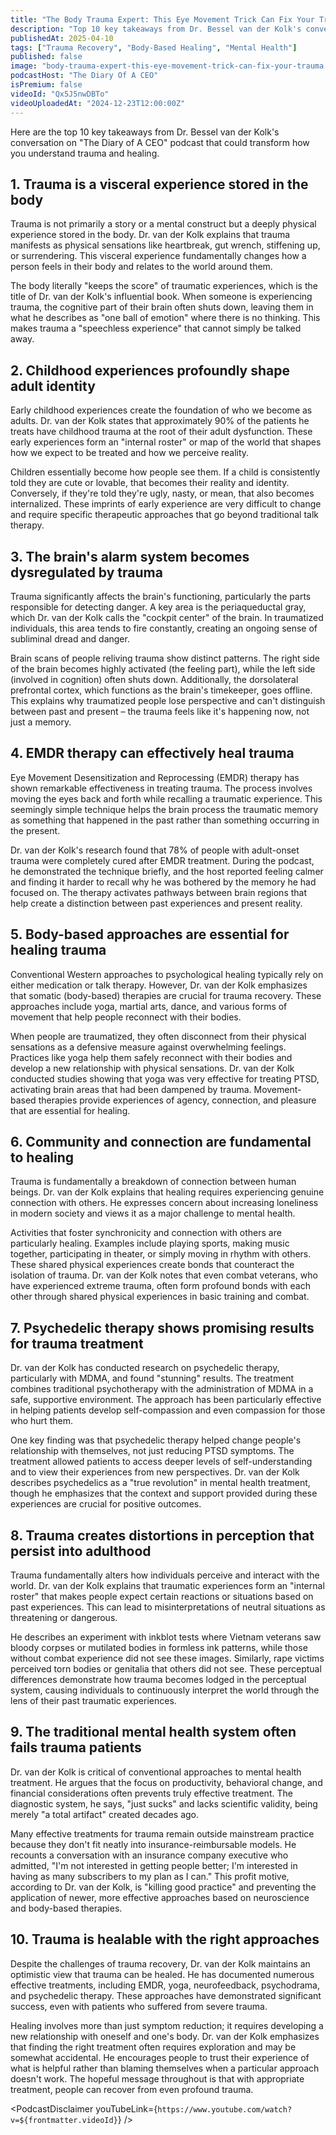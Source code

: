 ```yaml
---
title: "The Body Trauma Expert: This Eye Movement Trick Can Fix Your Trauma! The Body Keeps The Score!"
description: "Top 10 key takeaways from Dr. Bessel van der Kolk's conversation on "The Diary of A CEO" podcast that could transform how you understand trauma and healing."
publishedAt: 2025-04-10
tags: ["Trauma Recovery", "Body-Based Healing", "Mental Health"]
published: false
image: "body-trauma-expert-this-eye-movement-trick-can-fix-your-trauma.jpg"
podcastHost: "The Diary Of A CEO"
isPremium: false
videoId: "Qx5J5nwDBTo"
videoUploadedAt: "2024-12-23T12:00:00Z"
---
```



<PodcastSummaryPageLayout frontmatter={frontmatter}>

Here are the top 10 key takeaways from Dr. Bessel van der Kolk's conversation on "The Diary of A CEO" podcast that could transform how you understand trauma and healing.

## 1. Trauma is a visceral experience stored in the body

Trauma is not primarily a story or a mental construct but a deeply physical experience stored in the body. Dr. van der Kolk explains that trauma manifests as physical sensations like heartbreak, gut wrench, stiffening up, or surrendering. This visceral experience fundamentally changes how a person feels in their body and relates to the world around them.

The body literally "keeps the score" of traumatic experiences, which is the title of Dr. van der Kolk's influential book. When someone is experiencing trauma, the cognitive part of their brain often shuts down, leaving them in what he describes as "one ball of emotion" where there is no thinking. This makes trauma a "speechless experience" that cannot simply be talked away.

## 2. Childhood experiences profoundly shape adult identity

Early childhood experiences create the foundation of who we become as adults. Dr. van der Kolk states that approximately 90% of the patients he treats have childhood trauma at the root of their adult dysfunction. These early experiences form an "internal roster" or map of the world that shapes how we expect to be treated and how we perceive reality.

Children essentially become how people see them. If a child is consistently told they are cute or lovable, that becomes their reality and identity. Conversely, if they're told they're ugly, nasty, or mean, that also becomes internalized. These imprints of early experience are very difficult to change and require specific therapeutic approaches that go beyond traditional talk therapy.

## 3. The brain's alarm system becomes dysregulated by trauma

Trauma significantly affects the brain's functioning, particularly the parts responsible for detecting danger. A key area is the periaqueductal gray, which Dr. van der Kolk calls the "cockpit center" of the brain. In traumatized individuals, this area tends to fire constantly, creating an ongoing sense of subliminal dread and danger.

Brain scans of people reliving trauma show distinct patterns. The right side of the brain becomes highly activated (the feeling part), while the left side (involved in cognition) often shuts down. Additionally, the dorsolateral prefrontal cortex, which functions as the brain's timekeeper, goes offline. This explains why traumatized people lose perspective and can't distinguish between past and present – the trauma feels like it's happening now, not just a memory.

## 4. EMDR therapy can effectively heal trauma

Eye Movement Desensitization and Reprocessing (EMDR) therapy has shown remarkable effectiveness in treating trauma. The process involves moving the eyes back and forth while recalling a traumatic experience. This seemingly simple technique helps the brain process the traumatic memory as something that happened in the past rather than something occurring in the present.

Dr. van der Kolk's research found that 78% of people with adult-onset trauma were completely cured after EMDR treatment. During the podcast, he demonstrated the technique briefly, and the host reported feeling calmer and finding it harder to recall why he was bothered by the memory he had focused on. The therapy activates pathways between brain regions that help create a distinction between past experiences and present reality.

## 5. Body-based approaches are essential for healing trauma

Conventional Western approaches to psychological healing typically rely on either medication or talk therapy. However, Dr. van der Kolk emphasizes that somatic (body-based) therapies are crucial for trauma recovery. These approaches include yoga, martial arts, dance, and various forms of movement that help people reconnect with their bodies.

When people are traumatized, they often disconnect from their physical sensations as a defensive measure against overwhelming feelings. Practices like yoga help them safely reconnect with their bodies and develop a new relationship with physical sensations. Dr. van der Kolk conducted studies showing that yoga was very effective for treating PTSD, activating brain areas that had been dampened by trauma. Movement-based therapies provide experiences of agency, connection, and pleasure that are essential for healing.

## 6. Community and connection are fundamental to healing

Trauma is fundamentally a breakdown of connection between human beings. Dr. van der Kolk explains that healing requires experiencing genuine connection with others. He expresses concern about increasing loneliness in modern society and views it as a major challenge to mental health.

Activities that foster synchronicity and connection with others are particularly healing. Examples include playing sports, making music together, participating in theater, or simply moving in rhythm with others. These shared physical experiences create bonds that counteract the isolation of trauma. Dr. van der Kolk notes that even combat veterans, who have experienced extreme trauma, often form profound bonds with each other through shared physical experiences in basic training and combat.

## 7. Psychedelic therapy shows promising results for trauma treatment

Dr. van der Kolk has conducted research on psychedelic therapy, particularly with MDMA, and found "stunning" results. The treatment combines traditional psychotherapy with the administration of MDMA in a safe, supportive environment. The approach has been particularly effective in helping patients develop self-compassion and even compassion for those who hurt them.

One key finding was that psychedelic therapy helped change people's relationship with themselves, not just reducing PTSD symptoms. The treatment allowed patients to access deeper levels of self-understanding and to view their experiences from new perspectives. Dr. van der Kolk describes psychedelics as a "true revolution" in mental health treatment, though he emphasizes that the context and support provided during these experiences are crucial for positive outcomes.

## 8. Trauma creates distortions in perception that persist into adulthood

Trauma fundamentally alters how individuals perceive and interact with the world. Dr. van der Kolk explains that traumatic experiences form an "internal roster" that makes people expect certain reactions or situations based on past experiences. This can lead to misinterpretations of neutral situations as threatening or dangerous.

He describes an experiment with inkblot tests where Vietnam veterans saw bloody corpses or mutilated bodies in formless ink patterns, while those without combat experience did not see these images. Similarly, rape victims perceived torn bodies or genitalia that others did not see. These perceptual differences demonstrate how trauma becomes lodged in the perceptual system, causing individuals to continuously interpret the world through the lens of their past traumatic experiences.

## 9. The traditional mental health system often fails trauma patients

Dr. van der Kolk is critical of conventional approaches to mental health treatment. He argues that the focus on productivity, behavioral change, and financial considerations often prevents truly effective treatment. The diagnostic system, he says, "just sucks" and lacks scientific validity, being merely "a total artifact" created decades ago.

Many effective treatments for trauma remain outside mainstream practice because they don't fit neatly into insurance-reimbursable models. He recounts a conversation with an insurance company executive who admitted, "I'm not interested in getting people better; I'm interested in having as many subscribers to my plan as I can." This profit motive, according to Dr. van der Kolk, is "killing good practice" and preventing the application of newer, more effective approaches based on neuroscience and body-based therapies.

## 10. Trauma is healable with the right approaches

Despite the challenges of trauma recovery, Dr. van der Kolk maintains an optimistic view that trauma can be healed. He has documented numerous effective treatments, including EMDR, yoga, neurofeedback, psychodrama, and psychedelic therapy. These approaches have demonstrated significant success, even with patients who suffered from severe trauma.

Healing involves more than just symptom reduction; it requires developing a new relationship with oneself and one's body. Dr. van der Kolk emphasizes that finding the right treatment often requires exploration and may be somewhat accidental. He encourages people to trust their experience of what is helpful rather than blaming themselves when a particular approach doesn't work. The hopeful message throughout is that with appropriate treatment, people can recover from even profound trauma.

<PodcastDisclaimer
  youTubeLink={`https://www.youtube.com/watch?v=${frontmatter.videoId}`}
/>

</PodcastSummaryPageLayout>
